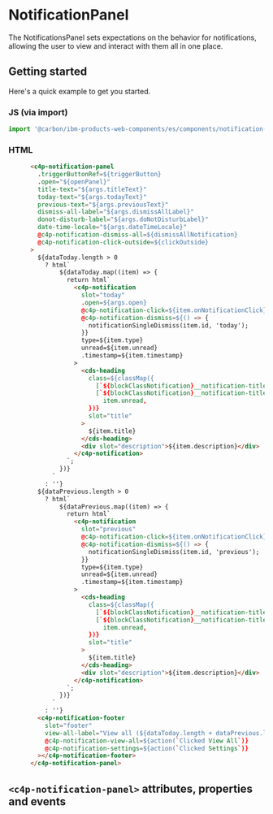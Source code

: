 
<Meta of={NotificationPanelStories} />

# NotificationPanel

The NotificationsPanel sets expectations on the behavior for notifications, allowing the user to view and interact with them all in one place.

## Getting started

Here's a quick example to get you started.

### JS (via import)

```javascript
import '@carbon/ibm-products-web-components/es/components/notification-panel/index.js';
```

### HTML

```html
      <c4p-notification-panel
        .triggerButtonRef=${triggerButton}
        .open="${openPanel}"
        title-text="${args.titleText}"
        today-text="${args.todayText}"
        previous-text="${args.previousText}"
        dismiss-all-label="${args.dismissAllLabel}"
        donot-disturb-label="${args.doNotDisturbLabel}"
        date-time-locale="${args.dateTimeLocale}"
        @c4p-notification-dismiss-all=${dismissAllNotification}
        @c4p-notification-click-outside=${clickOutside}
      >
        ${dataToday.length > 0
          ? html`
              ${dataToday.map((item) => {
                return html`
                  <c4p-notification
                    slot="today"
                    .open=${args.open}
                    @c4p-notification-click=${item.onNotificationClick}
                    @c4p-notification-dismiss=${() => {
                      notificationSingleDismiss(item.id, 'today');
                    }}
                    type=${item.type}
                    unread=${item.unread}
                    .timestamp=${item.timestamp}
                  >
                    <cds-heading
                      class=${classMap({
                        [`${blockClassNotification}__notification-title`]: true,
                        [`${blockClassNotification}__notification-title-unread`]:
                          item.unread,
                      })}
                      slot="title"
                    >
                      ${item.title}
                    </cds-heading>
                    <div slot="description">${item.description}</div>
                  </c4p-notification>
                `;
              })}
            `
          : ''}
        ${dataPrevious.length > 0
          ? html`
              ${dataPrevious.map((item) => {
                return html`
                  <c4p-notification
                    slot="previous"
                    @c4p-notification-click=${item.onNotificationClick}
                    @c4p-notification-dismiss=${() => {
                      notificationSingleDismiss(item.id, 'previous');
                    }}
                    type=${item.type}
                    unread=${item.unread}
                    .timestamp=${item.timestamp}
                  >
                    <cds-heading
                      class=${classMap({
                        [`${blockClassNotification}__notification-title`]: true,
                        [`${blockClassNotification}__notification-title-unread`]:
                          item.unread,
                      })}
                      slot="title"
                    >
                      ${item.title}
                    </cds-heading>
                    <div slot="description">${item.description}</div>
                  </c4p-notification>
                `;
              })}
            `
          : ''}
        <c4p-notification-footer
          slot="footer"
          view-all-label="View all (${dataToday.length + dataPrevious.length})"
          @c4p-notification-view-all=${action(`Clicked View All`)}
          @c4p-notification-settings=${action(`Clicked Settings`)}
        ></c4p-notification-footer>
      </c4p-notification-panel>
```

## `<c4p-notification-panel>` attributes, properties and events

<ArgTypes of="c4p-notification-panel" />
